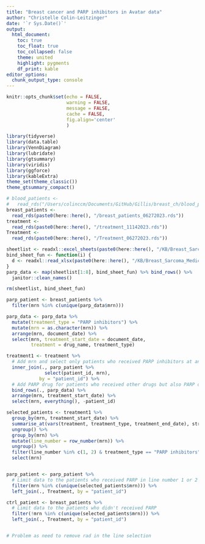 ```yaml
---
title: "Breast cancer and PARP inhibitors in Avatar data"
author: "Christelle Colin-Leitzinger"
date: '`r Sys.Date()`'
output: 
  html_document:
    toc: true
    toc_float: true
    toc_collapsed: false
    theme: united
    highlight: pygments
    df_print: kable
editor_options: 
  chunk_output_type: console
---
```


<style type="text/css">

.figure {
    margin-top: 100px;
    margin-bottom: 100px;
}

table {
    margin-top: 10px;
    margin-bottom: 25px !important;
}

th, td { padding: 5px; }

</style>

```r
knitr::opts_chunk$set(echo = FALSE,
                      warning = FALSE,
                      message = FALSE,
                      cache = FALSE,
                      fig.align='center'
                      )
```

```r
library(tidyverse)
library(data.table)
library(VennDiagram)
library(lubridate)
library(gtsummary)
library(viridis)
library(ggforce)
library(kableExtra)
theme_set(theme_classic())
theme_gtsummary_compact()
```

```r
# blood_patients <- 
#   read_rds("/Users/colinccm/Documents/GitHub/Gillis/breast_ch/blood_patients_06272023.rds")
breast_patients <- 
  read_rds(paste0(here::here(), "/breast_patients_06272023.rds"))
treatment <- 
  read_rds(paste0(here::here(), "/treatment_11142023.rds"))
Treatment <- 
  read_rds(paste0(here::here(), "/Treatment_06272023.rds"))

sheetlist <- readxl::excel_sheets(paste0(here::here(), "/KB/Breast_Sarcoma_Medication.xlsx"))
bind_sheet_fun <- function(i) {
  d <- readxl::read_xlsx(paste0(here::here(), "/KB/Breast_Sarcoma_Medication.xlsx"), sheet = i)
}
parp_data <- map(sheetlist[1:8], bind_sheet_fun) %>% bind_rows() %>% 
  janitor::clean_names()

rm(sheetlist, bind_sheet_fun)
```

```r
parp_patient <- breast_patients %>% 
  filter(mrn %in% c(unique(parp_data$mrn)))

parp_data <- parp_data %>% 
  mutate(treatment_type = "PARP inhibitors") %>% 
  mutate(mrn = as.character(mrn)) %>% 
  arrange(mrn, document_date) %>% 
  select(mrn, treatment_start_date = document_date, 
         treatment = drug_name, treatment_type)

treatment1 <- treatment %>% 
  # Add mrn and select only patients who received PARP inhibitors at any time
  inner_join(., parp_patient %>% 
              select(patient_id, mrn), 
            by = "patient_id") %>% 
  # Add PARP drug for patients who received other drugs but also PARP only
  bind_rows(., parp_data) %>% 
  arrange(mrn, treatment_start_date) %>% 
  select(mrn, everything(), -patient_id)

selected_patients <- treatment1 %>% 
  group_by(mrn, treatment_start_date) %>% 
  summarise_at(vars(treatment, treatment_type, treatment_end_date), str_c, collapse = " _ ") %>%
  ungroup() %>% 
  group_by(mrn) %>%
  mutate(line_number = row_number(mrn)) %>%
  ungroup() %>% 
  filter(line_number %in% c(1, 2) & treatment_type == "PARP inhibitors") %>% 
  select(mrn)



```


```r
parp_patient <- parp_patient %>% 
  # Limit data to the patients who received PARP in line number 1 or 2
  filter(mrn %in% c(unique(selected_patients$mrn))) %>% 
  left_join(., Treatment, by = "patient_id")

ctrl_patient <- breast_patients %>% 
  # Limit data to the patients who didn't received PARP
  filter(!mrn %in% c(unique(selected_patients$mrn))) %>% 
  left_join(., Treatment, by = "patient_id")


# Problem as need to remove rad in the line selection

```

```r

```
